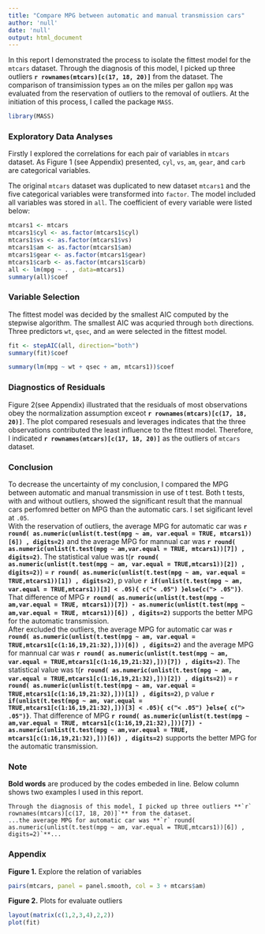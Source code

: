 ```yaml
---
title: "Compare MPG between automatic and manual transmission cars"
author: 'null'
date: 'null'
output: html_document
---
```

In this report I demonstrated the process to isolate the fittest model for the `mtcars` dataset. Through the diagnosis of this model, I picked up three outliers **`r rownames(mtcars)[c(17, 18, 20)]`** from the dataset. The comparison of transimission types `am` on the miles per gallon `mpg` was evaluated from the reservation of outliers to the removal of outliers. At the initiation of this process, I called the package `MASS`.  
```r
library(MASS)
```
### Exploratory Data Analyses
Firstly I explored the correlations for each pair of variables in `mtcars` dataset. As Figure 1 (see Appendix) presented, `cyl`, `vs`, `am`, `gear`, and `carb` are categorical variables.  

The original `mtcars` dataset was duplicated to new dataset `mtcars1` and the five categorical variables were transformed into `factor`. The model included all variables was stored in `all`. The coefficient of every variable were listed below:

```r
mtcars1 <- mtcars
mtcars1$cyl <- as.factor(mtcars1$cyl)
mtcars1$vs <- as.factor(mtcars1$vs)
mtcars1$am <- as.factor(mtcars1$am)
mtcars1$gear <- as.factor(mtcars1$gear)
mtcars1$carb <- as.factor(mtcars1$carb)
all <- lm(mpg ~ . , data=mtcars1)
summary(all)$coef
```
### Variable Selection
The fittest model was decided by the smallest AIC computed by the stepwise algorithm. The smallest AIC was acquried through `both` directions. Three predictors `wt`, `qsec`, and `am` were selected in the fittest model.  
```r
fit <- stepAIC(all, direction="both")
summary(fit)$coef
```
```r
summary(lm(mpg ~ wt + qsec + am, mtcars1))$coef
```
### Diagnostics of Residuals
Figure 2(see Appendix) illustrated that the residuals of most observations obey the normalization assumption exceot **`r rownames(mtcars)[c(17, 18, 20)]`**. The plot compared resesuals and leverages indicates that the three observations contributed the least influence to the fittest model. Therefore, I indicated **`r rownames(mtcars)[c(17, 18, 20)]`** as the outliers of `mtcars` dataset.  

### Conclusion
To decrease the uncertainty of my conclusion, I compared the MPG between automatic and manual transmission in use of t test. Both t tests, with and without outliers, showed the significant result that the mannual cars perfomred better on MPG than the automatic cars. I set sigificant level at `.05`.   
With the reservation of outliers, the average MPG for automatic car was **`r round( as.numeric(unlist(t.test(mpg ~ am, var.equal = TRUE, mtcars1))[6]) , digits=2)`** and the average MPG for mannual car was **`r round( as.numeric(unlist(t.test(mpg ~ am,var.equal = TRUE, mtcars1))[7]) , digits=2)`**. The statistical value was t(**`r round( as.numeric(unlist(t.test(mpg ~ am, var.equal = TRUE,mtcars1))[2]) , digits=2)`**) = **`r round( as.numeric(unlist(t.test(mpg ~ am, var.equal = TRUE,mtcars1))[1]) , digits=2)`**, p value **`r if(unlist(t.test(mpg ~ am, var.equal = TRUE,mtcars1))[3] < .05){ c("< .05") }else{c("> .05")}`**. That difference of MPG **`r round( as.numeric(unlist(t.test(mpg ~ am,var.equal = TRUE, mtcars1))[7]) - as.numeric(unlist(t.test(mpg ~ am,var.equal = TRUE, mtcars1))[6]) , digits=2)`** supports the better MPG for the automatic transmission.  
After excluded the outliers, the average MPG for automatic car was **`r round( as.numeric(unlist(t.test(mpg ~ am, var.equal = TRUE,mtcars1[c(1:16,19,21:32),]))[6]) , digits=2)`** and the average MPG for mannual car was **`r round( as.numeric(unlist(t.test(mpg ~ am, var.equal = TRUE,mtcars1[c(1:16,19,21:32),]))[7]) , digits=2)`**. The statistical value was t(**`r round( as.numeric(unlist(t.test(mpg ~ am, var.equal = TRUE,mtcars1[c(1:16,19,21:32),]))[2]) , digits=2)`**) = **`r round( as.numeric(unlist(t.test(mpg ~ am, var.equal = TRUE,mtcars1[c(1:16,19,21:32),]))[1]) , digits=2)`**, p value **`r if(unlist(t.test(mpg ~ am, var.equal = TRUE,mtcars1[c(1:16,19,21:32),]))[3] < .05){ c("< .05") }else{ c("> .05")}`**. That difference of MPG **`r round( as.numeric(unlist(t.test(mpg ~ am,var.equal = TRUE, mtcars1[c(1:16,19,21:32),]))[7]) - as.numeric(unlist(t.test(mpg ~ am,var.equal = TRUE, mtcars1[c(1:16,19,21:32),]))[6]) , digits=2)`** supports the better MPG for the automatic transmission.  

### Note
**Bold words** are produced by the codes embeded in line. Below column shows two examples I used in this report.  
```
Through the diagnosis of this model, I picked up three outliers **`r` rownames(mtcars)[c(17, 18, 20)]`** from the dataset.   
...the average MPG for automatic car was **`r` round( as.numeric(unlist(t.test(mpg ~ am, var.equal = TRUE,mtcars1))[6]) , digits=2)`**...
```

### Appendix
**Figure 1.** Explore the relation of variables
```r
pairs(mtcars, panel = panel.smooth, col = 3 + mtcars$am)
```
**Figure 2.** Plots for evaluate outliers
```r
layout(matrix(c(1,2,3,4),2,2))
plot(fit)
```